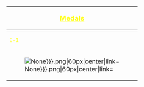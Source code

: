 {| cellspacing="5" cellpadding="0" style="width:600px; margin:0px; background:#396; text-align:center;"
!colspan="7"|<font size=4 color=#ffff1a> <u>Medals</u>
|-
!<font size=2 color=#ffff1a>E-1
!<font size=2 color=#ffff1a>E-2
!<font size=2 color=#ffff1a>E-3
!<font size=2 color=#ffff1a>E-4
!<font size=2 color=#ffff1a>E-5
!<font size=2 color=#ffff1a>E-6
!<font size=2 color=#ffff1a>E-7
|-
| style="background:#{{#switch: {{{e1|None}}}|Hard=ff0|Normal=ffa500|Easy=ffc0cb|fff}};" |[[File:EventMedal-{{{e1|None}}}.png|60px|center|link=]]
| style="background:#{{#switch: {{{e2|None}}}|Hard=ff0|Normal=ffa500|Easy=ffc0cb||fff}};" |[[File:EventMedal-{{{e2|None}}}.png|60px|center|link=]]
| style="background:#{{#switch: {{{e3|None}}}|Hard=ff0|Normal=ffa500|Easy=ffc0cb||fff}};" |[[File:EventMedal-{{{e3|None}}}.png|60px|center|link=]]
| style="background:#{{#switch: {{{e4|None}}}|Hard=ff0|Normal=ffa500|Easy=ffc0cb||fff}};" |[[File:EventMedal-{{{e4|None}}}.png|60px|center|link=]]
| style="background:#{{#switch: {{{e5|None}}}|Hard=ff0|Normal=ffa500|Easy=ffc0cb||fff}};" |[[File:EventMedal-{{{e5|None}}}.png|60px|center|link=]]
| style="background:#{{#switch: {{{e6|None}}}|Hard=ff0|Normal=ffa500|Easy=ffc0cb||fff}};" |[[File:EventMedal-{{{e6|None}}}.png|60px|center|link=]]
| style="background:#{{#switch: {{{e7|None}}}|Hard=ff0|Normal=ffa500|Easy=ffc0cb||fff}};" |[[File:EventMedal-{{{e7|None}}}.png|60px|center|link=]]
|}